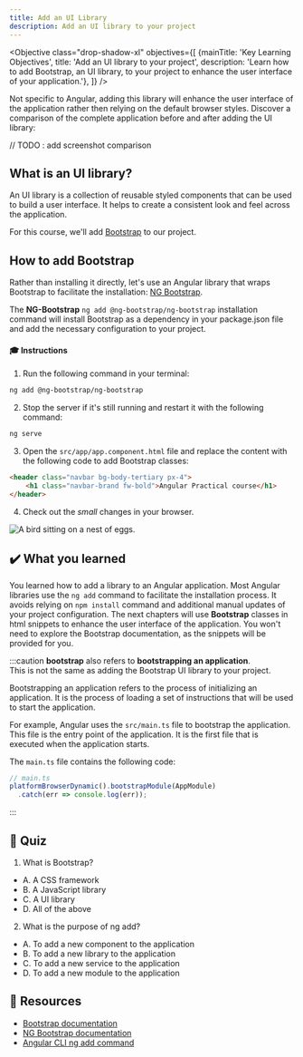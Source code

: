 ```yaml
---
title: Add an UI Library
description: Add an UI library to your project
---
```



<Objective class="drop-shadow-xl" objectives={[
    {mainTitle: 'Key Learning Objectives', title: 'Add an UI library to your project', description: 'Learn how to add Bootstrap, an UI library, to your project to enhance the user interface of your application.'},
]} />

Not specific to Angular, adding this library will enhance the user interface of the application rather then relying on the default browser styles.
Discover a comparison of the complete application before and after adding the UI library:

// TODO : add screenshot comparison

## What is an UI library?

An UI library is a collection of reusable styled components that can be used to build a user interface. It helps to create a consistent look and feel across the application.

For this course, we'll add <a href="https://getbootstrap.com/" target="_blank">Bootstrap</a> to our project.

## How to add Bootstrap

Rather than installing it directly, let's use an Angular library that wraps Bootstrap to facilitate the installation: <a href="https://ng-bootstrap.github.io/#/home" target="_blank">NG Bootstrap</a>.

The **NG-Bootstrap** `ng add @ng-bootstrap/ng-bootstrap` installation command will install Bootstrap as a dependency in your package.json file and add the necessary configuration to your project.

#### 🎓 Instructions

1. Run the following command in your terminal:

```bash
ng add @ng-bootstrap/ng-bootstrap
```

2. Stop the server if it's still running and restart it with the following command:

```bash
ng serve
```

3. Open the `src/app/app.component.html` file and replace the content with the following code to add Bootstrap classes:

```html
<header class="navbar bg-body-tertiary px-4">
    <h1 class="navbar-brand fw-bold">Angular Practical course</h1>
</header>
```

4. Check out the *small* changes in your browser.

<Image class="shadow-xl rounded-xl" src={bootstrapImg} alt="A bird sitting on a nest of eggs."/>


## ✔️ What you learned

You learned how to add a library to an Angular application.
Most Angular libraries use the `ng add` command to facilitate the installation process. It avoids relying on  `npm install` command and additional manual updates of your project configuration.
The next chapters will use **Bootstrap** classes in html snippets to enhance the user interface of the application.
You won't need to explore the Bootstrap documentation, as the snippets will be provided for you.

:::caution
**bootstrap** also refers to **bootstrapping an application**.  
This is not the same as adding the Bootstrap UI library to your project. 

Bootstrapping an application refers to the process of initializing an application. It is the process of loading a set of instructions that will be used to start the application.

For example, Angular uses the `src/main.ts` file to bootstrap the application. This file is the entry point of the application. It is the first file that is executed when the application starts.

The `main.ts` file contains the following code:

```typescript
// main.ts
platformBrowserDynamic().bootstrapModule(AppModule)
  .catch(err => console.log(err));
```
:::

## 🚦 Quiz

1. What is Bootstrap?

- A. A CSS framework
- B. A JavaScript library
- C. A UI library
- D. All of the above

2. What is the purpose of ng add?

- A. To add a new component to the application
- B. To add a new library to the application
- C. To add a new service to the application
- D. To add a new module to the application


## 🔗 Resources

- <a href="https://getbootstrap.com/" target="_blank">Bootstrap documentation</a>
- <a href="https://ng-bootstrap.github.io/#/home" target="_blank">NG Bootstrap documentation</a>
- <a href="https://angular.io/cli/add" target="_blank">Angular CLI ng add command</a>





